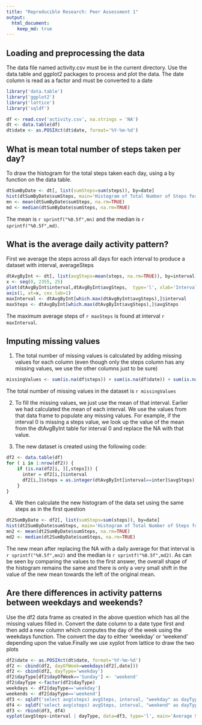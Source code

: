 ```yaml
---
title: "Reproducible Research: Peer Assessment 1"
output: 
  html_document:
    keep_md: true
---
```



## Loading and preprocessing the data
The data file named activity.csv must be in the current directory. Use
the data.table and ggplot2 packages to process and plot the data. The date column is read as a factor and must be converted to a date
```r
library('data.table')
library('ggplot2')
library('lattice')
library('sqldf')
```
```r
df <- read.csv('activity.csv', na.strings = 'NA')
dt <- data.table(df)
dt$date <- as.POSIXct(dt$date, format='%Y-%m-%d')
```

## What is mean total number of steps taken per day?
To draw the histogram for the total steps taken each day, using a by function on the data table.
```r
dtSumByDate <- dt[, list(sumSteps=sum(steps)), by=date]
hist(dtSumByDate$sumSteps, main='Histogram of Total Number of Steps for each day', xlab='Total Steps')
mn <- mean(dtSumByDate$sumSteps, na.rm=TRUE)
md <- median(dtSumByDate$sumSteps, na.rm=TRUE)
```
The mean is `r sprintf("%0.5f",mn)` and the median is `r sprintf("%0.5f",md)`. 

## What is the average daily activity pattern?
First we average the steps across all days for each interval to produce a dataset with interval, averageSteps
```r
dtAvgByInt <- dt[, list(avgSteps=mean(steps, na.rm=TRUE)), by=interval]
x <- seq(0, 2355, 25)
plot(dtAvgByInt$interval,dtAvgByInt$avgSteps,  type='l', xlab='Interval', ylab='Average Steps', xaxt='n')
axis(1, at=x, cex.lab=1)
maxInterval <- dtAvgByInt[which.max(dtAvgByInt$avgSteps),]$interval
maxSteps <- dtAvgByInt[which.max(dtAvgByInt$avgSteps),]$avgSteps
```
The maximum average steps of `r maxSteps` is found at interval `r maxInterval`.

## Imputing missing values
1. The total number of missing values is calculated by adding missing values for each column (even though only the steps column has any missing values, we use the other columns just to be sure)
```r
missingValues <- sum(is.na(df$steps)) + sum(is.na(df$date)) + sum(is.na(df$interval))
```
The total number of missing values in the dataset is `r missingValues`


2. To fill the missing values, we just use the mean of that interval. Earlier we had calculated the mean of each interval. We use the values from that data frame to populate any missing values. For example, if the interval 0 is missing a steps value, we look up the value of the mean from the dtAvgByInt table for interval 0 and replace the NA with that value.

3. The new dataset is created using the following code:
```r
df2 <- data.table(df)
for ( i in 1:nrow(df2)) {
    if (is.na(df2[i, ][,steps])) {
      inter = df2[i,]$interval
      df2[i,]$steps = as.integer(dtAvgByInt[interval==inter]$avgSteps)
    }
}

```
4. We then calculate the new histogram of the data set using the same steps as in the first question
```r
dt2SumByDate <- df2[, list(sumSteps=sum(steps)), by=date]
hist(dt2SumByDate$sumSteps, main='Histogram of Total Number of Steps for each day (No NAs)', xlab='Total Steps')
mn2 <- mean(dt2SumByDate$sumSteps, na.rm=TRUE)
md2 <- median(dt2SumByDate$sumSteps, na.rm=TRUE)
```
The new mean after replacing the NA with a daily average for that interval is `r sprintf("%0.5f",mn2)` and the median is `r sprintf("%0.5f",md2)`.
As can be seen by comparing the values to the first answer, the overall shape of the histogram remains the same and there is only a very small shift in the value of the new mean towards the left of the original mean. 

## Are there differences in activity patterns between weekdays and weekends?

Use the df2 data frame as created in the above question which has all the missing values filled in. Convert the date column to a date type first and then add a new column which computes the day of the week using the weekdays function. The convert the day to either 'weekday' or 'weekend' depending upon the value.Finally we use xyplot from lattice to draw the two plots

```r
df2$date <- as.POSIXct(dt$date, format='%Y-%m-%d')
df2 <- cbind(df2, dayOfWeek=weekdays(df2[,date]))
df2 <- cbind(df2, dayType='weekday')
df2$dayType[df2$dayOfWeek=='Sunday'] <- 'weekend'
df2$dayType <-factor(df2$dayType)
weekdays <- df2[dayType=='weekday']
weekends <- df2[dayType=='weekend']
df3 <- sqldf('select avg(steps) avgSteps, interval, "weekday" as dayType from weekdays where dayType=="weekday" group by interval')
df4 <- sqldf('select avg(steps) avgSteps, interval, "weekend" as dayType from weekends where dayType=="weekend" group by interval')
df3 <- rbind(df3, df4)
xyplot(avgSteps~interval | dayType, data=df3, type='l', main='Average Steps for each interval by weekday or weekend', layout=c(1,2), xlab='Interval', ylab='Average Steps')
```

